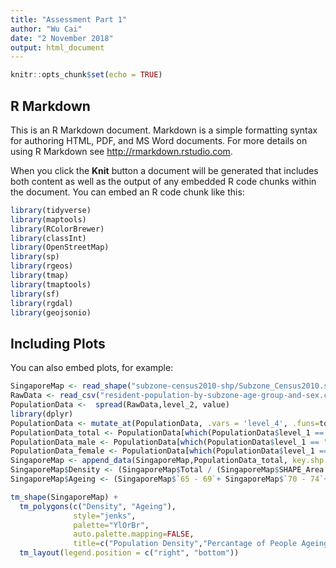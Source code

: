 ```yaml
---
title: "Assessment Part 1"
author: "Wu Cai"
date: "2 November 2018"
output: html_document
---
```


```r
knitr::opts_chunk$set(echo = TRUE)
```

## R Markdown

This is an R Markdown document. Markdown is a simple formatting syntax for authoring HTML, PDF, and MS Word documents. For more details on using R Markdown see <http://rmarkdown.rstudio.com>.

When you click the **Knit** button a document will be generated that includes both content as well as the output of any embedded R code chunks within the document. You can embed an R code chunk like this:

```r
library(tidyverse)
library(maptools)
library(RColorBrewer)
library(classInt)
library(OpenStreetMap)
library(sp)
library(rgeos)
library(tmap)
library(tmaptools)
library(sf)
library(rgdal)
library(geojsonio)
```

## Including Plots

You can also embed plots, for example:

```r
SingaporeMap <- read_shape("subzone-census2010-shp/Subzone_Census2010.shp", as.sf = TRUE)
RawData <- read_csv("resident-population-by-subzone-age-group-and-sex.csv")
PopulationData <-  spread(RawData,level_2, value)
library(dplyr)
PopulationData <- mutate_at(PopulationData, .vars = 'level_4', .funs=toupper)
PopulationData_total <- PopulationData[which(PopulationData$level_1 == "Total"),]
PopulationData_male <- PopulationData[which(PopulationData$level_1 == "Male"),]
PopulationData_female <- PopulationData[which(PopulationData$level_1 == "Female"),]
SingaporeMap <- append_data(SingaporeMap,PopulationData_total, key.shp = "SUBZONE_N", key.data = "level_4", ignore.duplicates = TRUE)
SingaporeMap$Density <- (SingaporeMap$Total / (SingaporeMap$SHAPE_Area / (1000*1000)))
SingaporeMap$Ageing <- (SingaporeMap$`65 - 69`+ SingaporeMap$`70 - 74`+SingaporeMap$`75 - 79`+SingaporeMap$`80 - 84`+SingaporeMap$`85 & Over`) / (SingaporeMap$Total)
```

```r
tm_shape(SingaporeMap) +
  tm_polygons(c("Density", "Ageing"),
              style="jenks",
              palette="YlOrBr",
              auto.palette.mapping=FALSE,
              title=c("Population Density","Percantage of People Ageing 65+")) +
  tm_layout(legend.position = c("right", "bottom"))

```

